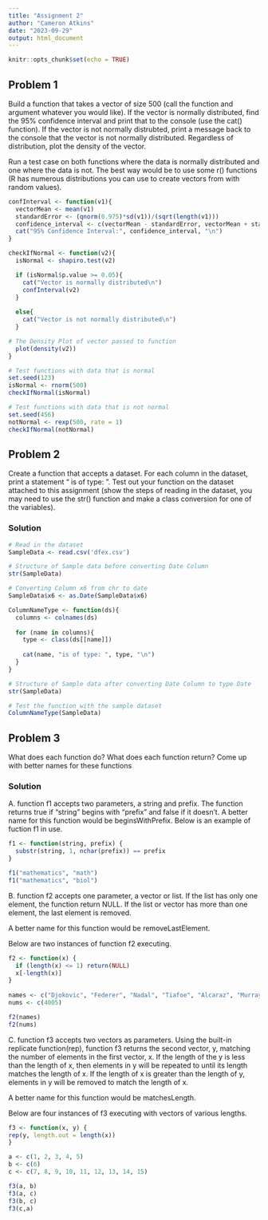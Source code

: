 ```yaml
---
title: "Assignment 2"
author: "Cameron Atkins"
date: "2023-09-29"
output: html_document
---
```


```r
knitr::opts_chunk$set(echo = TRUE)
```

## Problem 1

Build a function that takes a vector of size 500 (call the function and argument whatever you would
like). If the vector is normally distributed, find the 95% confidence interval and print that to the console
(use the cat() function). If the vector is not normally distrubted, print a message back to the console
that the vector is not normally distributed. Regardless of distribution, plot the density of the vector.


Run a test case on both functions where the data is normally distributed and one where the
data is not. The best way would be to use some r<distribution>() functions (R has numerous
distributions you can use to create vectors from with random values).
```r

confInterval <- function(v1){
  vectorMean <- mean(v1)
  standardError <- (qnorm(0.975)*sd(v1))/(sqrt(length(v1)))
  confidence_interval <- c(vectorMean - standardError, vectorMean + standardError)
  cat("95% Confidence Interval:", confidence_interval, "\n")
}

checkIfNormal <- function(v2){
  isNormal <- shapiro.test(v2)

  if (isNormal$p.value >= 0.05){
    cat("Vector is normally distributed\n")
    confInterval(v2)
  }
  
  else{
    cat("Vector is not normally distributed\n")
  }

# The Density Plot of vector passed to function
  plot(density(v2))
}

# Test functions with data that is normal
set.seed(123)  
isNormal <- rnorm(500)
checkIfNormal(isNormal)

# Test functions with data that is not normal
set.seed(456) 
notNormal <- rexp(500, rate = 1)
checkIfNormal(notNormal)
```

## Problem 2
Create a function that accepts a dataset. For each column in the dataset, print a statement “<column
name> is of type: <variable type>”. Test out your function on the dataset attached to this assignment
(show the steps of reading in the dataset, you may need to use the str() function and make a class
conversion for one of the variables).

### Solution
```r

# Read in the dataset
SampleData <- read.csv('dfex.csv')

# Structure of Sample data before converting Date Column
str(SampleData)

# Converting Column x6 from chr to date
SampleData$x6 <- as.Date(SampleData$x6)

ColumnNameType <- function(ds){
  columns <- colnames(ds)
  
  for (name in columns){
    type <- class(ds[[name]])
    
    cat(name, "is of type: ", type, "\n")
  }
}

# Structure of Sample data after converting Date Column to type Date
str(SampleData)

# Test the function with the sample dataset
ColumnNameType(SampleData)
```
## Problem 3
What does each function do? What does each function return? Come up with better names for these functions

### Solution
A. function f1 accepts two parameters, a string and prefix. The function returns true if "string" begins
with "prefix" and false if it doesn't. A better name for this function would be beginsWithPrefix. Below is 
an example of fuction f1 in use.
```r
f1 <- function(string, prefix) {
  substr(string, 1, nchar(prefix)) == prefix
}

f1("mathematics", "math")
f1("mathematics", "biol")
```
B. function f2 accepts one parameter, a vector or list. If the list has only one element, the function
return NULL. If the list or vector has more than one element, the last element is removed. 

A better name for this function would be removeLastElement.

Below are two instances of function f2 executing.
```r
f2 <- function(x) {
  if (length(x) <= 1) return(NULL)
  x[-length(x)]
}
  
names <- c("Djokovic", "Federer", "Nadal", "Tiafoe", "Alcaraz", "Murray")
nums <- c(4005)

f2(names)
f2(nums)


```
C. function f3 accepts two vectors as parameters. Using the built-in replicate function(rep), 
function f3 returns the second vector, y, matching the number of elements in the first vector, x.
If the length of the y is less than the length of x, then elements in y will be repeated to until its length
matches the length of x. If the length of x is greater than the length of y, elements in y will be removed to match the length of x. 

A better name for this function would be matchesLength. 

Below are four instances of f3 executing with vectors of various lengths.
```r
f3 <- function(x, y) {
rep(y, length.out = length(x))
}

a <- c(1, 2, 3, 4, 5)
b <- c(6)
c <- c(7, 8, 9, 10, 11, 12, 13, 14, 15)

f3(a, b)
f3(a, c)
f3(b, c)
f3(c,a)
```

